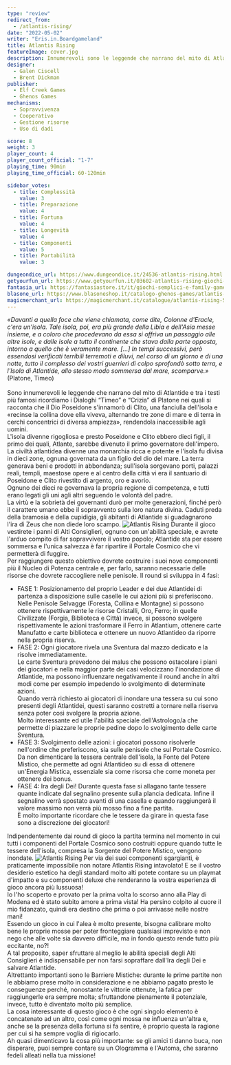 ```yaml
---
type: "review"
redirect_from:
  - /atlantis-rising/
date: "2022-05-02"
writer: "Eris.in.Boardgameland"
title: Atlantis Rising
featureImage: cover.jpg
description: Innumerevoli sono le leggende che narrano del mito di Atlantide ed ognuna racconta una versione diversa su come sia nata, ma tutte concordano sulla sua fine…
designer:
  - Galen Ciscell
  - Brent Dickman
publisher:
  - Elf Creek Games
  - Ghenos Games
mechanisms:
  - Sopravvivenza
  - Cooperativo
  - Gestione risorse
  - Uso di dadi

score: 8
weight: 3
player_count: 4
player_count_official: "1-7"
playing_time: 90min
playing_time_official: 60-120min

sidebar_votes:
  - title: Complessità
    value: 3
  - title: Preparazione
    value: 4
  - title: Fortuna
    value: 4
  - title: Longevità
    value: 4
  - title: Componenti
    value: 5
  - title: Portabilità
    value: 3

dungeondice_url: https://www.dungeondice.it/24536-atlantis-rising.html
getyourfun_url: https://www.getyourfun.it/03602-atlantis-rising-giochi-per-famiglia.html
fantasia_url: https://fantasiastore.it/it/giochi-semplici-e-family-games/10534-atlantis-rising.html
blasone_url: https://www.blasoneshop.it/catalogo-ghenos-games/atlantis-rising-74-1796
magicmerchant_url: https://magicmerchant.it/catalogue/atlantis-rising-52427/
---
```


<Setting>
  <em>
    «Davanti a quella foce che viene chiamata, come dite, Colonne d'Eracle,
    c'era un'isola. Tale isola, poi, era più grande della Libia e dell'Asia
    messe insieme, e a coloro che procedevano da essa si offriva un passaggio
    alle altre isole, e dalle isole a tutto il continente che stava dalla parte
    opposta, intorno a quello che è veramente mare. [...] In tempi successivi,
    però essendosi verificati terribili terremoti e diluvi, nel corso di un
    giorno e di una notte, tutto il complesso dei vostri guerrieri di colpo
    sprofondò sotto terra, e l'Isola di Atlantide, allo stesso modo sommersa dal
    mare, scomparve.»
  </em>
  <br />
  (Platone, Timeo) <br />
  <br />
  Sono innumerevoli le leggende che narrano del mito di Atlantide e tra i testi
  più famosi ricordiamo i Dialoghi “Timeo” e “Crizia” di Platone nei quali si
  racconta che il Dio Poseidone s'innamorò di Clito, una fanciulla dell'isola e
  «recinse la collina dove ella viveva, alternando tre zone di mare e di terra
  in cerchi concentrici di diversa ampiezza», rendendola inaccessibile agli
  uomini.
  <br />
  L'isola divenne rigogliosa e presto Poseidone e Clito ebbero dieci figli, il
  primo dei quali, Atlante, sarebbe divenuto il primo governatore dell'impero.
  <br />
  La civiltà atlantidea divenne una monarchia ricca e potente e l'isola fu
  divisa in dieci zone, ognuna governata da un figlio del dio del mare. La terra
  generava beni e prodotti in abbondanza; sull'isola sorgevano porti, palazzi
  reali, templi, maestose opere e al centro della città vi era il santuario di
  Poseidone e Clito rivestito di argento, oro e avorio.
  <br />
  Ognuno dei dieci re governava la propria regione di competenza, e tutti erano
  legati gli uni agli altri seguendo le volontà del padre.
  <br />
  La virtù e la sobrietà dei governanti durò per molte generazioni, finché però
  il carattere umano ebbe il sopravvento sulla loro natura divina. Caduti preda
  della bramosia e della cupidigia, gli abitanti di Atlantide si guadagnarono
  l'ira di Zeus che non diede loro scampo.
</Setting>

<img src="./game1.jpg" alt="Atlantis Rising" />

<Rules>
  Durante il gioco vestirete i panni di Alti Consiglieri, ognuno con un'abilità
  speciale, e avrete l'arduo compito di far sopravvivere il vostro popolo;
  Atlantide sta per essere sommersa e l'unica salvezza è far ripartire il
  Portale Cosmico che vi permetterà di fuggire.
  <br />
  Per raggiungere questo obiettivo dovrete costruire i suoi nove componenti più
  il Nucleo di Potenza centrale e, per farlo, saranno necessarie delle risorse
  che dovrete raccogliere nelle penisole. Il round si sviluppa in 4 fasi:
  <ul>
    <li>
      FASE 1: Posizionamento del proprio Leader e dei due Atlantidei di partenza
      a disposizione sulle caselle le cui azioni più si preferiscono.
      <br />
      Nelle Penisole Selvagge (Foresta, Collina e Montagne) si possono ottenere
      rispettivamente le risorse Cristalli, Oro, Ferro; in quelle Civilizzate
      (Forgia, Biblioteca e Città) invece, si possono svolgere rispettivamente
      le azioni trasformare il Ferro in Atlantium, ottenere carte Manufatto e
      carte biblioteca e ottenere un nuovo Atlantideo da riporre nella propria
      riserva.
    </li>
    <li>
      FASE 2: Ogni giocatore rivela una Sventura dal mazzo dedicato e la risolve
      immediatamente.
      <br />
      Le carte Sventura prevedono dei malus che possono ostacolare i piani dei
      giocatori e nella maggior parte dei casi velocizzano l'inondazione di
      Atlantide, ma possono influenzare negativamente il round anche in altri
      modi come per esempio impedendo lo svolgimento di determinate azioni.
      <br />
      Quando verrà richiesto ai giocatori di inondare una tessera su cui sono
      presenti degli Atlantidei, questi saranno costretti a tornare nella
      riserva senza poter così svolgere la propria azione.
      <br />
      Molto interessante ed utile l'abilità speciale dell'Astrologo/a che
      permette di piazzare le proprie pedine dopo lo svolgimento delle carte
      Sventura.
    </li>
    <li>
      FASE 3: Svolgimento delle azioni: i giocatori possono risolverle
      nell'ordine che preferiscono, sia sulle penisole che sul Portale Cosmico.
      <br />
      Da non dimenticare la tessera centrale dell'isola, la Fonte del Potere
      Mistico, che permette ad ogni Atlantideo su di essa di ottenere un'Energia
      Mistica, essenziale sia come risorsa che come moneta per ottenere dei
      bonus.
    </li>
    <li>
      FASE 4: Ira degli Dei! Durante questa fase si allagano tante tessere
      quante indicate dal segnalino presente sulla plancia dedicata. Infine il
      segnalino verrà spostato avanti di una casella e quando raggiungerà il
      valore massimo non verrà più mosso fino a fine partita.
      <br />È molto importante ricordare che le tessere da girare in questa fase
      sono a discrezione dei giocatori!
    </li>
  </ul>
  Indipendentemente dai round di gioco la partita termina nel momento in cui
  tutti i componenti del Portale Cosmico sono costruiti oppure quando tutte le
  tessere dell'isola, compresa la Sorgente del Potere Mistico, vengono inondate.
</Rules>

<img src="./game2.jpg" alt="Atlantis Rising" />

<Feedback>
  Per via dei suoi componenti sgargianti, è praticamente impossibile non notare
  Atlantis Rising intavolato! E se il vostro desiderio estetico ha degli
  standard molto alti potete contare su un playmat d'impatto e su componenti
  deluxe che renderanno la vostra esperienza di gioco ancora più lussuosa!
  <br />
  Io l'ho scoperto e provato per la prima volta lo scorso anno alla Play di
  Modena ed è stato subito amore a prima vista! Ha persino colpito al cuore il
  mio fidanzato, quindi era destino che prima o poi arrivasse nelle nostre mani!
  <br />
  Essendo un gioco in cui l'alea è molto presente, bisogna calibrare molto bene
  le proprie mosse per poter fronteggiare qualsiasi imprevisto e non nego che
  alle volte sia davvero difficile, ma in fondo questo rende tutto più
  eccitante, no?! <br />
  A tal proposito, saper sfruttare al meglio le abilità speciali degli Alti Consiglieri
  è indispensabile per non farsi sopraffare dall'Ira degli Dei e salvare Atlantide.
  <br />
  Altrettanto importanti sono le Barriere Mistiche: durante le prime partite non
  le abbiamo prese molto in considerazione e ne abbiamo pagato presto le conseguenze
  perché, nonostante le vittorie ottenute, la fatica per raggiungerle era sempre
  molta; sfruttandone pienamente il potenziale, invece, tutto è diventato molto più
  semplice.
  <br />
  La cosa interessante di questo gioco è che ogni singolo elemento è concatenato
  ad un altro, così come ogni mossa ne influenza un'altra e, anche se la presenza
  della fortuna si fa sentire, è proprio questa la ragione per cui si ha sempre voglia
  di rigiocarlo.
  <br />
  Ah quasi dimenticavo la cosa più importante: se gli amici ti danno buca, non disperare,
  puoi sempre contare su un Ologramma e l'Automa, che saranno fedeli alleati nella
  tua missione!
</Feedback>

<Instagram id="CdDUlPXDbR8" />
